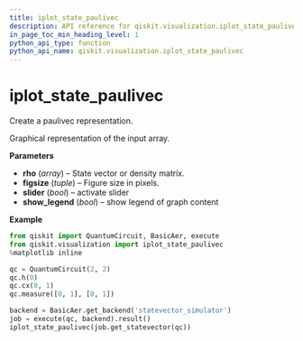 ```yaml
---
title: iplot_state_paulivec
description: API reference for qiskit.visualization.iplot_state_paulivec
in_page_toc_min_heading_level: 1
python_api_type: function
python_api_name: qiskit.visualization.iplot_state_paulivec
---
```


<span id="iplot-state-paulivec" />

# iplot\_state\_paulivec

<Function id="qiskit.visualization.iplot_state_paulivec" isDedicatedPage={true} github="https://github.com/qiskit/qiskit/tree/stable/0.14/qiskit/visualization/interactive/iplot_paulivec.py" signature="iplot_state_paulivec(rho, figsize=None, slider=False, show_legend=False)">
  Create a paulivec representation.

  Graphical representation of the input array.

  **Parameters**

  *   **rho** (*array*) – State vector or density matrix.
  *   **figsize** (*tuple*) – Figure size in pixels.
  *   **slider** (*bool*) – activate slider
  *   **show\_legend** (*bool*) – show legend of graph content

  **Example**

  ```python
  from qiskit import QuantumCircuit, BasicAer, execute
  from qiskit.visualization import iplot_state_paulivec
  %matplotlib inline

  qc = QuantumCircuit(2, 2)
  qc.h(0)
  qc.cx(0, 1)
  qc.measure([0, 1], [0, 1])

  backend = BasicAer.get_backend('statevector_simulator')
  job = execute(qc, backend).result()
  iplot_state_paulivec(job.get_statevector(qc))
  ```
</Function>

